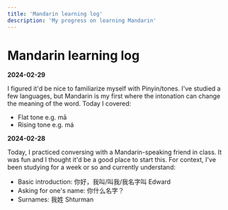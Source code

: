 ```yaml
---
title: 'Mandarin learning log'
description: 'My progress on learning Mandarin'
---
```


# Mandarin learning log

**2024-02-29**

I figured it'd be nice to familiarize myself with Pinyin/tones. I've studied a few languages, but Mandarin is my first where the intonation can change the meaning of the word. Today I covered:

- Flat tone e.g. mā
- Rising tone e.g. má

**2024-02-28**

Today, I practiced conversing with a Mandarin-speaking friend in class. It was fun and I thought it'd be a good place to start this. For context, I've been studying for a week or so and currently understand:

- Basic introduction: 你好，我叫/叫我/我名字叫 Edward
- Asking for one's name: 你什么名字？
- Surnames: 我姓 Shturman
